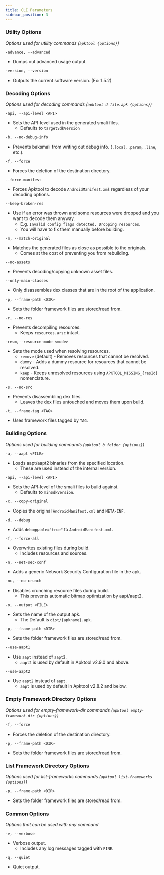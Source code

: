 ```yaml
---
title: CLI Parameters
sidebar_position: 3
---
```


### Utility Options

_Options used for utility commands (`apktool {options}`)_

```
-advance, --advanced
```

- Dumps out advanced usage output.

```
-version, --version
```

- Outputs the current software version. (Ex: 1.5.2)

### Decoding Options

_Options used for decoding commands (`apktool d file.apk {options}`)_

```
-api, --api-level <API>
```

- Sets the API-level used in the generated smali files.
  - Defaults to `targetSdkVersion`

```
-b, --no-debug-info
```

- Prevents baksmali from writing out debug info. (`.local`, `.param`, `.line`, etc.).

```
-f, --force
```

- Forces the deletion of the destination directory.

```
--force-manifest
```

- Forces Apktool to decode `AndroidManifest.xml` regardless of your decoding options.

```
--keep-broken-res
```

- Use if an error was thrown and some resources were dropped and you want to decode them anyway.
  - E.g. `Invalid config flags detected. Dropping resources`.
  - You will have to fix them manually before building.

```
-m, --match-original
```

- Matches the generated files as close as possible to the originals.
  - Comes at the cost of preventing you from rebuilding.

```
--no-assets
```

- Prevents decoding/copying unknown asset files.

```
--only-main-classes
```

- Only disassembles dex classes that are in the root of the application.

```
-p, --frame-path <DIR>
```

- Sets the folder framework files are stored/read from.

```
-r, --no-res
```

- Prevents decompiling resources.
  - Keeps `resources.arsc` intact.

```
-resm,--resource-mode <mode>
```

- Sets the mode used when resolving resources.
  - `remove` (default) - Removes resources that cannot be resolved.
  - `dummy` - Adds a dummy resource for resources that cannot be resolved.
  - `keep` - Keeps unresolved resources using `APKTOOL_MISSING_{resId}` nomenclature.

```
-s, --no-src
```

- Prevents disassembling dex files.
  - Leaves the dex files untouched and moves them upon build.

```
-t, --frame-tag <TAG>
```

- Uses framework files tagged by `TAG`.

### Building Options

_Options used for building commands (`apktool b folder {options}`)_

```
-a, --aapt <FILE>
```

- Loads aapt/aapt2 binaries from the specified location.
  - These are used instead of the internal version.

```
-api, --api-level <API>
```

- Sets the API-level of the smali files to build against.
  - Defaults to `minSdkVersion`.

```
-c, --copy-original
```

- Copies the original `AndroidManifest.xml` and `META-INF`.

```
-d, --debug
```

- Adds `debuggable="true"` to `AndroidManifest.xml`.

```
-f, --force-all
```

- Overwrites existing files during build.
  - Includes resources and sources.

```
-n, --net-sec-conf
```

- Adds a generic Network Security Configuration file in the apk.

```
-nc, --no-crunch
```

- Disables crunching resource files during build.
  - This prevents automatic bitmap optimization by aapt/aapt2.

```
-o, --output <FILE>
```

- Sets the name of the output apk.
  - The Default is `dist/{apkname}.apk`.

```
-p, --frame-path <DIR>
```

- Sets the folder framework files are stored/read from.

```
--use-aapt1
```

- Use `aapt` instead of `aapt2`.
  - `aapt2` is used by default in Apktool v2.9.0 and above.

```
--use-aapt2
```

- Use `aapt2` instead of `aapt`.
  - `aapt` is used by default in Apktool v2.8.2 and below.

### Empty Framework Directory Options

_Options used for empty-framework-dir commands (`apktool empty-framework-dir {options}`)_

```
-f, --force
```

- Forces the deletion of the destination directory.

```
-p, --frame-path <DIR>
```

- Sets the folder framework files are stored/read from.

### List Framework Directory Options

_Options used for list-frameworks commands (`apktool list-frameworks {options}`)_

```
-p, --frame-path <DIR>
```

- Sets the folder framework files are stored/read from.

### Common Options

_Options that can be used with any command_

```
-v, --verbose
```

- Verbose output.
  - Includes any log messages tagged with `FINE`.

```
-q, --quiet
```

- Quiet output.
